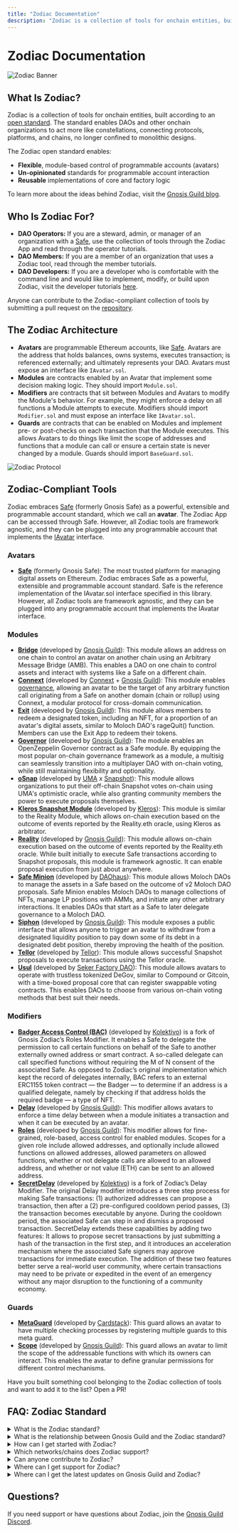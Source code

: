 ```yaml
---
title: "Zodiac Documentation"
description: "Zodiac is a collection of tools for onchain entities, built according to an open standard."
---
```


# Zodiac Documentation

![Zodiac Banner](/Banner-zodiac.jpg)

## What Is Zodiac?

Zodiac is a collection of tools for onchain entities, built according to an [open standard](https://eips.ethereum.org/EIPS/eip-5005). The standard enables DAOs and other onchain organizations to act more like constellations, connecting protocols, platforms, and chains, no longer confined to monolithic designs.

The Zodiac open standard enables:

- **Flexible**, module-based control of programmable accounts (avatars)
- **Un-opinionated** standards for programmable account interaction
- **Reusable** implementations of core and factory logic

To learn more about the ideas behind Zodiac, visit the [Gnosis Guild blog](http://gnosisguild.mirror.xyz/).

## Who Is Zodiac For?

- **DAO Operators:** If you are a steward, admin, or manager of an organization with a [Safe](https://safe.global), use the collection of tools through the Zodiac App and read through the operator tutorials.
- **DAO Members:** If you are a member of an organization that uses a Zodiac tool, read through the member tutorials.
- **DAO Developers:** If you are a developer who is comfortable with the command line and would like to implement, modify, or build upon Zodiac, visit the developer tutorials [here](https://github.com/gnosisguild/zodiac).

Anyone can contribute to the Zodiac-compliant collection of tools by submitting a pull request on the [repository](https://github.com/gnosisguild/zodiac).

## The Zodiac Architecture

- **Avatars** are programmable Ethereum accounts, like [Safe](https://safe.global/). Avatars are the address that holds balances, owns systems, executes transaction; is referenced externally; and ultimately represents your DAO. Avatars must expose an interface like `IAvatar.sol`.
- **Modules** are contracts enabled by an Avatar that implement some decision making logic. They should import `Module.sol`.
- **Modifiers** are contracts that sit between Modules and Avatars to modify the Module's behavior. For example, they might enforce a delay on all functions a Module attempts to execute. Modifiers should import `Modifier.sol` and must expose an interface like `IAvatar.sol`.
- **Guards** are contracts that can be enabled on Modules and implement pre- or post-checks on each transaction that the Module executes. This allows Avatars to do things like limit the scope of addresses and functions that a module can call or ensure a certain state is never changed by a module. Guards should import `BaseGuard.sol`.

![Zodiac Protocol](/Zodiac-protocol.jpg)

## Zodiac-Compliant Tools

Zodiac embraces [Safe](https://safe.global/) (formerly Gnosis Safe) as a powerful, extensible and programmable account standard, which we call an **avatar**. The Zodiac App can be accessed through Safe. However, all Zodiac tools are framework agnostic, and they can be plugged into any programmable account that implements the [IAvatar](https://github.com/gnosisguild/zodiac/blob/master/contracts/interfaces/IAvatar.sol) interface.

### Avatars

- **[Safe](https://safe.global/)** (formerly Gnosis Safe): The most trusted platform for managing digital assets on Ethereum. Zodiac embraces Safe as a powerful, extensible and programmable account standard. Safe is the reference implementation of the IAvatar.sol interface specified in this library. However, all Zodiac tools are framework agnostic, and they can be plugged into any programmable account that implements the IAvatar interface.

### Modules

- **[Bridge](/documentation/bridge-module)** (developed by [Gnosis Guild](https://www.gnosisguild.org/)): This module allows an address on one chain to control an avatar on another chain using an Arbitrary Message Bridge (AMB). This enables a DAO on one chain to control assets and interact with systems like a Safe on a different chain.
- **[Connext](https://github.com/gnosis/zodiac-module-connext/)** (developed by [Connext](https://www.connext.network/) + [Gnosis Guild](https://www.gnosisguild.org/)): This module enables [governance](https://blog.connext.network/crosschain-governance-a-new-integration-connext-x-zodiac-gnosis-guild-5cf119a6cf2ecrosschain), allowing an avatar to be the target of any arbitrary function call originating from a Safe on another domain (chain or rollup) using Connext, a modular protocol for cross-domain communication.
- **[Exit](/documentation/exit-pattern)** (developed by [Gnosis Guild](https://www.gnosisguild.org/)): This module allows members to redeem a designated token, including an NFT, for a proportion of an avatar's digital assets, similar to Moloch DAO's rageQuit() function. Members can use the Exit App to redeem their tokens.
- **[Governor](/documentation/governor-module)** (developed by [Gnosis Guild](https://www.gnosisguild.org/)): The module enables an OpenZeppelin Governor contract as a Safe module. By equipping the most popular on-chain governance framework as a module, a multisig can seamlessly transition into a multiplayer DAO with on-chain voting, while still maintaining flexibility and optionality.
- **[oSnap](https://docs.umaproject.org/developers/osnap/osnap-quick-start)** (developed by [UMA](https://umaproject.org/) x [Snapshot](https://snapshot.org/)): This module allows organizations to put their off-chain Snapshot votes on-chain using UMA's optimistic oracle, while also granting community members the power to execute proposals themselves.
- **[Kleros Snapshot Module](https://docs.kleros.io/integrations/types-of-integrations/1.-dispute-resolution-integration-plan/channel-partners/kleros-reality-module)** (developed by [Kleros](https://kleros.io/)): This module is similar to the Reality Module, which allows on-chain execution based on the outcome of events reported by the Reality.eth oracle, using Kleros as arbitrator.
- **[Reality](/documentation/reality-module)** (developed by [Gnosis Guild](https://www.gnosisguild.org/)): This module allows on-chain execution based on the outcome of events reported by the Reality.eth oracle. While built initially to execute Safe transactions according to Snapshot proposals, this module is framework agnostic. It can enable proposal execution from just about anywhere.
- **[Safe Minion](https://daohaus.substack.com/p/6991f40b-3931-47ff-bea3-fa6f9c365135?s=r)** (developed by [DAOhaus](https://daohaus.club/)): This module allows Moloch DAOs to manage the assets in a Safe based on the outcome of v2 Moloch DAO proposals. Safe Minion enables Moloch DAOs to manage collections of NFTs, manage LP positions with AMMs, and initiate any other arbitrary interactions. It enables DAOs that start as a Safe to later delegate governance to a Moloch DAO.
- **[Siphon](https://github.com/gnosisguild/zodiac-module-siphon)** (developed by [Gnosis Guild](https://www.gnosisguild.org/)): This module exposes a public interface that allows anyone to trigger an avatar to withdraw from a designated liquidity position to pay down some of its debt in a designated debt position, thereby improving the health of the position.
- **[Tellor](https://github.com/tellor-io/snapshot-zodiac-module)** (developed by [Tellor](https://tellor.io/)): This module allows successful Snapshot proposals to execute transactions using the Tellor oracle.
- **[Usul](https://github.com/SekerDAO/Usul)** (developed by [Seker Factory DAO](https://sekerdao.com/)): This module allows avatars to operate with trustless tokenized DeGov, similar to Compound or Gitcoin, with a time-boxed proposal core that can register swappable voting contracts. This enables DAOs to choose from various on-chain voting methods that best suit their needs.

### Modifiers

- **[Badger Access Control (BAC)](https://assets.website-files.com/5fcaa3a6fcb269f7778d1f87/63567cc61762834da944c575_Kolektivo%20Bluepaper.pdf)** (developed by [Kolektivo](https://www.kolektivo.network/)) is a fork of Gnosis Zodiac’s Roles Modifier. It enables a Safe to delegate the permission to call certain functions on behalf of the Safe to another externally owned address or smart contract. A so-called delegate can call specified functions without requiring the M of N consent of the associated Safe. As opposed to Zodiac’s original implementation which kept the record of delegates internally, BAC refers to an external ERC1155 token contract — the Badger — to determine if an address is a qualified delegate, namely by checking if that address holds the required badge — a type of NFT.
- **[Delay](/documentation/delay-modifier)** (developed by [Gnosis Guild](https://www.gnosisguild.org/)): This modifier allows avatars to enforce a time delay between when a module initiates a transaction and when it can be executed by an avatar.
- **[Roles](/documentation/roles-modifier)** (developed by [Gnosis Guild](https://www.gnosisguild.org/)): This modifier allows for fine-grained, role-based, access control for enabled modules. Scopes for a given role include allowed addresses, and optionally include allowed functions on allowed addresses, allowed parameters on allowed functions, whether or not delegate calls are allowed to an allowed address, and whether or not value (ETH) can be sent to an allowed address.
- **[SecretDelay](https://assets.website-files.com/5fcaa3a6fcb269f7778d1f87/63567cc61762834da944c575_Kolektivo%20Bluepaper.pdf)** (developed by [Kolektivo](https://www.kolektivo.network/)) is a fork of Zodiac’s Delay Modifier. The original Delay modifier introduces a three step process for making Safe transactions: (1) authorized addresses can propose a transaction, then after a (2) pre-configured cooldown period passes, (3) the transaction becomes executable by anyone. During the cooldown period, the associated Safe can step in and dismiss a proposed transaction. SecretDelay extends these capabilities by adding two features: It allows to propose secret transactions by just submitting a hash of the transaction in the first step, and it introduces an acceleration mechanism where the associated Safe signers may approve transactions for immediate execution. The addition of these two features better serve a real-world user community, where certain transactions may need to be private or expedited in the event of an emergency without any major disruption to the functioning of a community economy.

### Guards

- **[MetaGuard](https://github.com/cardstack/cardstack-meta-guard)** (developed by [Cardstack](https://twitter.com/cardstack)): This guard allows an avatar to have multiple checking processes by registering multiple guards to this meta guard.
- **[Scope](https://github.com/gnosisguild/zodiac-guard-scope)** (developed by [Gnosis Guild](https://www.gnosisguild.org/)): This guard allows an avatar to limit the scope of the addressable functions with which its owners can interact. This enables the avatar to define granular permissions for different control mechanisms.

Have you built something cool belonging to the Zodiac collection of tools and want to add it to the list? Open a PR!

## FAQ: Zodiac Standard

<details>
<summary>What is the Zodiac standard?</summary>

The expansion pack for DAOs, Zodiac is a collection of tools built according to an open standard. The Zodiac open standard enables DAOs to act more like constellations, connecting protocols, platforms, and chains, no longer confined to monolithic designs. To learn more about the ideas behind Zodiac, visit the [Gnosis Guild blog](http://gnosisguild.mirror.xyz/).

</details>

<details>
<summary>What is the relationship between Gnosis Guild and the Zodiac standard?</summary>

Gnosis Guild is a core contributor to the Zodiac open standard. As an initial contributor, Gnosis Guild approves which submissions comply with the standard. It embraces practices that will over time meaningfully distribute contribution, governance, and ownership of the value Zodiac produces, encouraging individuals, teams, and DAOs to participate.

</details>

<details>
<summary>How can I get started with Zodiac?</summary>

Use the Zodiac collection of tools through the Zodiac App available on [Safe](https://safe.global/) (formerly Gnosis Safe), and read through the tutorials and documentation on this site and the [repo](https://github.com/gnosisguild/zodiac).

</details>

<details>
<summary>Which networks/chains does Zodiac support?</summary>

For a list of supported networks, [visit this link](https://github.com/gnosisguild/zodiac/blob/master/src/factory/contracts.ts#L24-L35).

</details>

<details>
<summary>Can anyone contribute to Zodiac?</summary>

Yes. True to its philosophy, Zodiac is open for participation. Anyone can contribute to the Zodiac collection of tools by submitting a pull request on [the repositories](https://github.com/gnosisguild/zodiac). Learn more about contributing to the Zodiac standard [here](https://github.com/gnosisguild/zodiac/blob/master/CONTRIBUTING.md).

</details>

<details>
<summary>Where can I get support for Zodiac?</summary>

Find technical and development support in the #support and #developers channels in the [Gnosis Guild Discord server](https://discord.gnosisguild.org).

</details>

<details>
<summary>Where can I get the latest updates on Gnosis Guild and Zodiac?</summary>

Follow Gnosis Guild on [Twitter](https://twitter.com/gnosisguild) and check out the #announcements channel in the [Gnosis Guild Discord server](https://discord.gnosisguild.org).

</details>

## Questions?

If you need support or have questions about Zodiac, join the [Gnosis Guild Discord](https://discord.gnosisguild.org).
